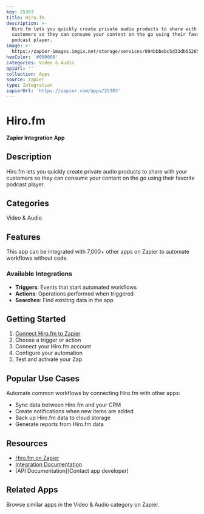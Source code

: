 ```yaml
---
key: 25303
title: Hiro.fm
description: >-
  Hiro.fm lets you quickly create private audio products to share with your
  customers so they can consume your content on the go using their favorite
  podcast player.
image: >-
  https://zapier-images.imgix.net/storage/services/094bbbebc5d33db6526513fc312d363b.png?auto=format%2Ccompress&ixlib=python-3.0.0&q=50
hexColor: '#000000'
categories: Video & Audio
apiUrl: ''
collection: Apps
source: zapier
type: Integration
zapierUrl: 'https://zapier.com/apps/25303'
---
```

# Hiro.fm

**Zapier Integration App**

## Description

Hiro.fm lets you quickly create private audio products to share with your customers so they can consume your content on the go using their favorite podcast player.

## Categories

Video & Audio

## Features

This app can be integrated with 7,000+ other apps on Zapier to automate workflows without code.

### Available Integrations

- **Triggers**: Events that start automated workflows
- **Actions**: Operations performed when triggered
- **Searches**: Find existing data in the app

## Getting Started

1. [Connect Hiro.fm to Zapier](https://zapier.com/apps/25303)
2. Choose a trigger or action
3. Connect your Hiro.fm account
4. Configure your automation
5. Test and activate your Zap

## Popular Use Cases

Automate common workflows by connecting Hiro.fm with other apps:

- Sync data between Hiro.fm and your CRM
- Create notifications when new items are added
- Back up Hiro.fm data to cloud storage
- Generate reports from Hiro.fm data

## Resources

- [Hiro.fm on Zapier](https://zapier.com/apps/25303)
- [Integration Documentation](https://zapier.com/apps/25303/integrations)
- [API Documentation](Contact app developer)

## Related Apps

Browse similar apps in the Video & Audio category on Zapier.
